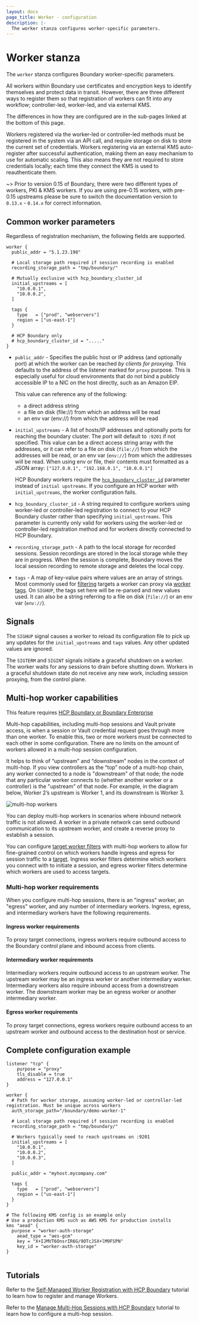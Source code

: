 ```yaml
---
layout: docs
page_title: Worker - configuration
description: |-
  The worker stanza configures worker-specific parameters.
---
```


# Worker stanza

The `worker` stanza configures Boundary worker-specific parameters.

All workers within Boundary use certificates and encryption keys to identify
themselves and protect data in transit. However, there are three different
ways to register them so that registration of workers can fit into any workflow; controller-led, worker-led, and via external KMS. 

The differences in how they are configured are in the sub-pages linked at the
bottom of this page.

Workers registered via the worker-led or controller-led methods must be registered in
the system via an API call, and require storage on disk to store the current set
of credentials. Workers registering via an external KMS auto-register after successful authentication, making them an easy mechanism to 
use for automatic scaling. This also means they are not required to store
credentials locally; each time they connect the KMS is used to reauthenticate
them.

~> Prior to version 0.15 of Boundary, there were two different types of workers, PKI & KMS workers. 
If you are using pre-0.15 workers, with pre-0.15 upstreams please be sure to switch the documentation
version to `0.13.x` - `0.14.x` for correct information.

## Common worker parameters
Regardless of registration mechanism, the following fields are supported.

```hcl
worker {
  public_addr = "5.1.23.198"

  # Local storage path required if session recording is enabled
  recording_storage_path = "tmp/boundary/"

  # Mutually exclusive with hcp_boundary_cluster_id
  initial_upstreams = [
    "10.0.0.1",
    "10.0.0.2",
  ]

  tags {
    type   = ["prod", "webservers"]
    region = ["us-east-1"]
  }

  # HCP Boundary only
  # hcp_boundary_cluster_id = "....."
}
```

- `public_addr` - Specifies the public host or IP address (and optionally port)
  at which the worker can be reached _by clients for proxying_. This defaults to
  the address of the listener marked for `proxy` purpose. This is especially
  useful for cloud environments that do not bind a publicly accessible IP to a
  NIC on the host directly, such as an Amazon EIP.

  This value can reference any of the following:
  - a direct address string
  - a file on disk (file://) from which an address will be read
  - an env var (env://) from which the address will be read

- `initial_upstreams` - A list of hosts/IP addresses and optionally ports for
  reaching the boundary cluster. The port will default to `:9201` if not
  specified. This value can be a direct access string array with the addresses,
  or it can refer to a file on disk (`file://`) from which the addresses will be
  read, or an env var (`env://`) from which the addresses will be read. When
  using env or file, their contents must formatted as a JSON array:
  `["127.0.0.1", "192.168.0.1", "10.0.0.1"]`

  HCP Boundary workers require the [`hcp_boundary_cluster_id`](/boundary/docs/configuration/worker/#hcp_boundary_cluster_id) parameter instead of `initial upstreams`.
  If you configure an HCP worker with `initial_upstreams`, the worker configuration fails.

- `hcp_boundary_cluster_id` - A string required to configure workers using worker-led or controller-led registration
  to connect to your HCP Boundary cluster rather than specifying
  `initial_upstreams`. This parameter is currently only valid for workers using the worker-led or controller-led
  registration method and for workers directly connected to HCP Boundary.

- `recording_storage_path` - A path to the local storage for recorded sessions.
   Session recordings are stored in the local storage while they are in progress.
   When the session is complete, Boundary moves the local session recording to remote storage and deletes the local copy.

- `tags` - A map of key-value pairs where values are an array of strings. Most
  commonly used for [filtering](/boundary/docs/concepts/filtering) targets a
  worker can proxy via [worker
  tags](/boundary/docs/concepts/filtering/worker-tags). On `SIGHUP`, the tags
  set here will be re-parsed and new values used. It can also be a string
  referring to a file on disk (`file://`) or an env var (`env://`).

## Signals

The `SIGHUP` signal causes a worker to reload its configuration file to pick up any updates for the `initial_upstreams` and `tags` values.
Any other updated values are ignored.

The `SIGTERM` and `SIGINT` signals initiate a graceful shutdown on a worker. The worker waits for any sessions to drain
before shutting down. Workers in a graceful shutdown state do not receive any new work, including session proxying, from the control plane.

## Multi-hop worker capabilities

<EnterpriseAlert product="boundary">This feature requires <a href="https://www.hashicorp.com/products/boundary">HCP Boundary or Boundary Enterprise</a></EnterpriseAlert>

Multi-hop capabilities, including multi-hop sessions and Vault private access,
is when a session or Vault credential request goes through more than one worker.
To enable this, two or more workers must be connected to each other in some
configuration. There are no limits on the amount of workers allowed in a
multi-hop session configuration.

It helps to think of “upstream” and “downstream” nodes in the context of
multi-hop. If you view controllers as the “top” node of a multi-hop chain, any
worker connected to a node is "downstream" of that node; the node that any
particular worker connects to (whether another worker or a controller) is the
"upstream" of that node. For example, in the diagram below, Worker 2’s upstream
is Worker 1, and its downstream is Worker 3.

![multi-hop workers](/img/multi-hop-workers.png)

You can deploy multi-hop workers in scenarios where inbound network traffic is
not allowed. A worker in a private network can send outbound communication to
its upstream worker, and create a reverse proxy to establish a session.

You can configure [target worker filters][] with multi-hop workers to allow for
fine-grained control on which workers handle ingress and egress for session
traffic to a [target][]. Ingress worker filters determine which workers you
connect with to initiate a session, and egress worker filters determine which
workers are used to access targets.

### Multi-hop worker requirements

When you configure multi-hop sessions, there is an "ingress" worker, an "egress"
worker, and any number of intermediary workers. Ingress, egress, and
intermediary workers have the following requirements.

#### Ingress worker requirements

To proxy target connections, ingress workers require outbound access to the
Boundary control plane and inbound access from clients.

#### Intermediary worker requirements

Intermediary workers require outbound access to an upstream worker. The upstream
worker may be an ingress worker or another intermediary worker. Intermediary
workers also require inbound access from a downstream worker. The downstream
worker may be an egress worker or another intermediary worker.

#### Egress worker requirements

To proxy target connections, egress workers require outbound access to an
upstream worker and outbound access to the destination host or service.

## Complete configuration example

```hcl
listener "tcp" {
	purpose = "proxy"
	tls_disable = true
	address = "127.0.0.1"
}

worker {
  # Path for worker storage, assuming worker-led or controller-led registration. Must be unique across workers
  auth_storage_path="/boundary/demo-worker-1"

  # Local storage path required if session recording is enabled
  recording_storage_path = "tmp/boundary/"

  # Workers typically need to reach upstreams on :9201
  initial_upstreams = [
    "10.0.0.1",
    "10.0.0.2",
    "10.0.0.3",
  ]

  public_addr = "myhost.mycompany.com"

  tags {
    type   = ["prod", "webservers"]
    region = ["us-east-1"]
  }
}

# The following KMS config is an example only
# Use a production KMS such as AWS KMS for production installs
kms "aead" {
  purpose = "worker-auth-storage"
	aead_type = "aes-gcm"
	key = "X+IJMVT6OnsrIR6G/9OTcJSX+lM9FSPN"
	key_id = "worker-auth-storage"
}


```

## Tutorials

Refer to the [Self-Managed Worker Registration with HCP Boundary](/boundary/tutorials/hcp-administration/hcp-manage-workers) tutorial to learn how to register and manage Workers.

Refer to the [Manage Multi-Hop Sessions with HCP Boundary](/boundary/tutorials/hcp-administration/hcp-manage-multi-hop) tutorial to learn how to configure a multi-hop session.

[Worker Configuration Methods]: /boundary/docs/configuration/worker/worker-configuration
[target]: /boundary/docs/concepts/domain-model/targets
[target worker filters]: /boundary/docs/concepts/filtering/worker-tags#target-worker-filtering
[session recording]: /boundary/docs/configuration/session-recording
